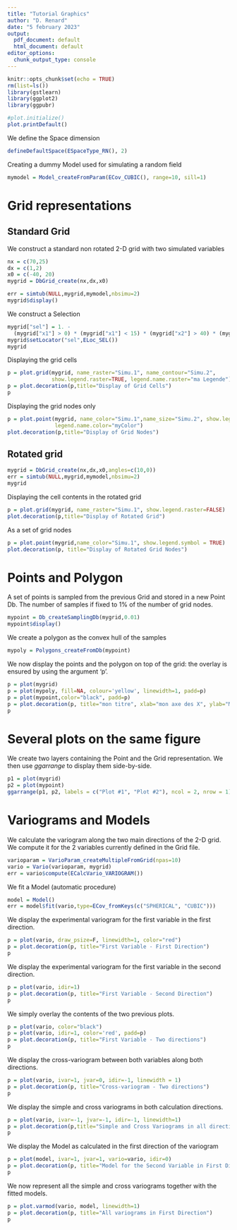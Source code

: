 ```yaml
---
title: "Tutorial Graphics"
author: "D. Renard"
date: "5 february 2023"
output:
  pdf_document: default
  html_document: default
editor_options: 
  chunk_output_type: console
---
```


```r
knitr::opts_chunk$set(echo = TRUE)
rm(list=ls())
library(gstlearn)
library(ggplot2)
library(ggpubr)

#plot.initialize()
plot.printDefault()
```

We define the Space dimension

```r
defineDefaultSpace(ESpaceType_RN(), 2)
```

Creating a dummy Model used for simulating a random field

```r
mymodel = Model_createFromParam(ECov_CUBIC(), range=10, sill=1)
```

# Grid representations

## Standard Grid

We construct a standard non rotated 2-D grid with two simulated variables

```r
nx = c(70,25)
dx = c(1,2)
x0 = c(-40, 20)
mygrid = DbGrid_create(nx,dx,x0)

err = simtub(NULL,mygrid,mymodel,nbsimu=2)
mygrid$display()
```

We construct a Selection

```r
mygrid["sel"] = 1. - 
  (mygrid["x1"] > 0) * (mygrid["x1"] < 15) * (mygrid["x2"] > 40) * (mygrid["x2"] < 50)
mygrid$setLocator("sel",ELoc_SEL())
mygrid
```

Displaying the grid cells

```r
p = plot.grid(mygrid, name_raster="Simu.1", name_contour="Simu.2", 
              show.legend.raster=TRUE, legend.name.raster="ma Legende")
p = plot.decoration(p,title="Display of Grid Cells")
p
```

Displaying the grid nodes only

```r
p = plot.point(mygrid, name_color="Simu.1",name_size="Simu.2", show.legend.symbol = TRUE,
               legend.name.color="myColor")
plot.decoration(p,title="Display of Grid Nodes")
```

## Rotated grid

```r

mygrid = DbGrid_create(nx,dx,x0,angles=c(10,0))
err = simtub(NULL,mygrid,mymodel,nbsimu=2)
mygrid
```

Displaying the cell contents in the rotated grid

```r
p = plot.grid(mygrid, name_raster="Simu.1", show.legend.raster=FALSE)
plot.decoration(p,title="Display of Rotated Grid")
```

As a set of grid nodes

```r
p = plot.point(mygrid,name_color="Simu.1", show.legend.symbol = TRUE)
plot.decoration(p, title="Display of Rotated Grid Nodes")
```

# Points and Polygon

A set of points is sampled from the previous Grid and stored in a new Point Db. The number of samples if fixed to 1% of the number of grid nodes.

```r
mypoint = Db_createSamplingDb(mygrid,0.01)
mypoint$display()
```

We create a polygon as the convex hull of the samples

```r
mypoly = Polygons_createFromDb(mypoint)
```

We now display the points and the polygon on top of the grid: the overlay is ensured by using the argument 'p'.

```r
p = plot(mygrid)
p = plot(mypoly, fill=NA, colour='yellow', linewidth=1, padd=p)
p = plot(mypoint,color="black", padd=p)
p = plot.decoration(p, title="mon titre", xlab="mon axe des X", ylab="Mon axe des Y")
p
```

# Several plots on the same figure

We create two layers containing the Point and the Grid representation. We then use *ggarrange* to display them side-by-side.

```r
p1 = plot(mygrid)
p2 = plot(mypoint)
ggarrange(p1, p2, labels = c("Plot #1", "Plot #2"), ncol = 2, nrow = 1)
```

# Variograms and Models

We calculate the variogram along the two main directions of the 2-D grid. We compute it for the 2 variables currently defined in the Grid file.

```r
varioparam = VarioParam_createMultipleFromGrid(npas=10)
vario = Vario(varioparam, mygrid)
err = vario$compute(ECalcVario_VARIOGRAM())
```

We fit a Model (automatic procedure)

```r
model = Model()
err = model$fit(vario,type=ECov_fromKeys(c("SPHERICAL", "CUBIC")))
```

We display the experimental variogram for the first variable in the first direction.

```r
p = plot(vario, draw_psize=F, linewidth=1, color="red")
p = plot.decoration(p, title="First Variable - First Direction")
p
```

We display the experimental variogram for the first variable in the second direction.

```r
p = plot(vario, idir=1)
p = plot.decoration(p, title="First Variable - Second Direction")
p
```

We simply overlay the contents of the two previous plots.

```r
p = plot(vario, color="black")
p = plot(vario, idir=1, color='red', padd=p)
p = plot.decoration(p, title="First Variable - Two directions")
p
```

We display the cross-variogram between both variables along both directions.

```r
p = plot(vario, ivar=1, jvar=0, idir=-1, linewidth = 1)
p = plot.decoration(p, title="Cross-variogram - Two directions")
p
```

We display the simple and cross variograms in both calculation directions.

```r
p = plot(vario, ivar=-1, jvar=-1, idir=-1, linewidth=1)
p = plot.decoration(p,title="Simple and Cross Variograms in all directions")
p
```

We display the Model as calculated in the first direction of the variogram

```r
p = plot(model, ivar=1, jvar=1, vario=vario, idir=0)
p = plot.decoration(p, title="Model for the Second Variable in First Direction")
p
```

We now represent all the simple and cross variograms together with the fitted models.

```r
p = plot.varmod(vario, model, linewidth=1)
p = plot.decoration(p, title="All variograms in First Direction")
p
```

